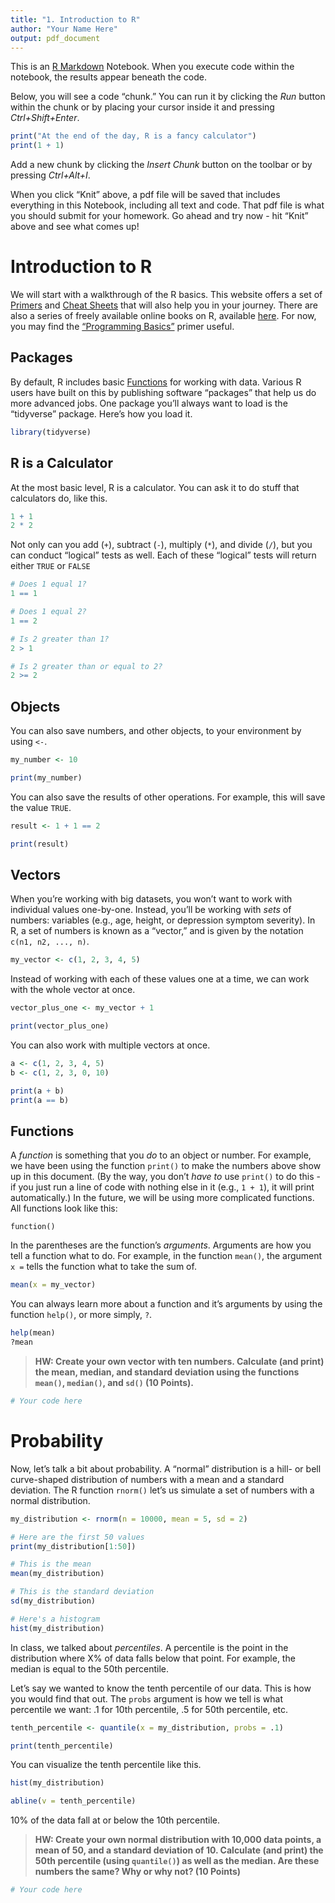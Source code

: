 ```yaml
---
title: "1. Introduction to R"
author: "Your Name Here"
output: pdf_document
---
```


This is an [R Markdown](http://rmarkdown.rstudio.com) Notebook. When you execute code within the notebook, the results appear beneath the code.

Below, you will see a code "chunk." You can run it by clicking the *Run* button within the chunk or by placing your cursor inside it and pressing *Ctrl+Shift+Enter*.

```r
print("At the end of the day, R is a fancy calculator")
print(1 + 1)
```

Add a new chunk by clicking the *Insert Chunk* button on the toolbar or by pressing *Ctrl+Alt+I*.

When you click "Knit" above, a pdf file will be saved that includes everything in this Notebook, including all text and code. That pdf file is what you should submit for your homework. Go ahead and try now - hit "Knit" above and see what comes up!

# Introduction to R

We will start with a walkthrough of the R basics. This website offers a set of [Primers](https://posit.cloud/learn/primers) and [Cheat Sheets](https://posit.cloud/learn/cheat-sheets) that will also help you in your journey. There are also a series of freely available online books on R, available [here](https://bookdown.org/). For now, you may find the ["Programming Basics"](https://posit.cloud/learn/primers/1.2) primer useful.

## Packages

By default, R includes basic [Functions](https://posit.cloud/learn/primers/1.2) for working with data. Various R users have built on this by publishing software "packages" that help us do more advanced jobs. One package you'll always want to load is the "tidyverse" package. Here's how you load it.

```r
library(tidyverse)
```

## R is a Calculator

At the most basic level, R is a calculator. You can ask it to do stuff that calculators do, like this.

```r
1 + 1
2 * 2
```

Not only can you add (`+`), subtract (`-`), multiply (`*`), and divide (`/`), but you can conduct "logical" tests as well. Each of these "logical" tests will return either `TRUE` or `FALSE`

```r
# Does 1 equal 1?
1 == 1

# Does 1 equal 2?
1 == 2

# Is 2 greater than 1?
2 > 1

# Is 2 greater than or equal to 2?
2 >= 2
```

## Objects

You can also save numbers, and other objects, to your environment by using `<-`. 

```r
my_number <- 10

print(my_number)
```

You can also save the results of other operations. For example, this will save the value `TRUE`.

```r
result <- 1 + 1 == 2

print(result)
```

## Vectors

When you're working with big datasets, you won't want to work with individual values one-by-one. Instead, you'll be working with _sets_ of numbers: variables (e.g., age, height, or depression symptom severity). In R, a set of numbers is known as a "vector," and is given by the notation `c(n1, n2, ..., n)`.

```r
my_vector <- c(1, 2, 3, 4, 5)
```

Instead of working with each of these values one at a time, we can work with the whole vector at once.

```r
vector_plus_one <- my_vector + 1

print(vector_plus_one)
```

You can also work with multiple vectors at once.

```r
a <- c(1, 2, 3, 4, 5)
b <- c(1, 2, 3, 0, 10)

print(a + b)
print(a == b)
```

## Functions

A _function_ is something that you _do_ to an object or number. For example, we have been using the function `print()` to make the numbers above show up in this document. (By the way, you don't _have to_ use `print()` to do this - if you just run a line of code with nothing else in it (e.g., `1 + 1`), it will print automatically.) In the future, we will be using more complicated functions. All functions look like this:

`function()`

In the parentheses are the function's _arguments_. Arguments are how you tell a function what to do. For example, in the function `mean()`, the argument `x = ` tells the function what to take the sum of. 

```r
mean(x = my_vector)
```

You can always learn more about a function and it's arguments by using the function `help()`, or more simply, `?`.

```r
help(mean)
?mean
```

> **HW: Create your own vector with ten numbers. Calculate (and print) the mean, median, and standard deviation using the functions `mean()`, `median()`, and `sd()` (10 Points).**

```r
# Your code here

```

# Probability

Now, let's talk a bit about probability. A "normal" distribution is a hill- or bell curve-shaped distribution of numbers with a mean and a standard deviation. The R function `rnorm()` let's us simulate a set of numbers with a normal distribution.

```r
my_distribution <- rnorm(n = 10000, mean = 5, sd = 2)

# Here are the first 50 values
print(my_distribution[1:50])

# This is the mean
mean(my_distribution)

# This is the standard deviation
sd(my_distribution)

# Here's a histogram
hist(my_distribution)
```

In class, we talked about _percentiles_. A percentile is the point in the distribution where X% of data falls below that point. For example, the median is equal to the 50th percentile. 

Let's say we wanted to know the tenth percentile of our data. This is how you would find that out. The `probs` argument is how we tell is what percentile we want: .1 for 10th percentile, .5 for 50th percentile, etc.

```r
tenth_percentile <- quantile(x = my_distribution, probs = .1)

print(tenth_percentile)
```

You can visualize the tenth percentile like this.

```r
hist(my_distribution)

abline(v = tenth_percentile)
```

10% of the data fall at or below the 10th percentile. 

> **HW: Create your own normal distribution with 10,000 data points, a mean of 50, and a standard deviation of 10. Calculate (and print) the 50th percentile (using `quantile()`) as well as the median. Are these numbers the same? Why or why not? (10 Points)**

```r
# Your code here

```
